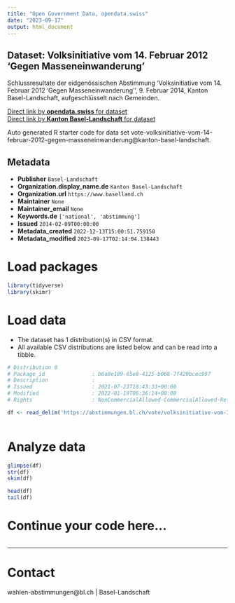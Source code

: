 ```yaml
---
title: "Open Government Data, opendata.swiss"
date: "2023-09-17"
output: html_document
---
```


## Dataset: Volksinitiative vom 14. Februar 2012 'Gegen Masseneinwanderung'

Schlussresultate der eidgenössischen Abstimmung 'Volksinitiative vom 14. Februar 2012 'Gegen Masseneinwanderung'', 9. Februar 2014, Kanton Basel-Landschaft, aufgeschlüsselt nach Gemeinden.

[Direct link by **opendata.swiss** for dataset](https://opendata.swiss/de/dataset/volksinitiative-vom-14-februar-2012-gegen-masseneinwanderung1)<br>
[Direct link by **Kanton Basel-Landschaft** for dataset](https://abstimmungen.bl.ch/vote/volksinitiative-vom-14-februar-2012-gegen-masseneinwanderung/data)

Auto generated R starter code for data set vote-volksinitiative-vom-14-februar-2012-gegen-masseneinwanderung@kanton-basel-landschaft.

## Metadata

- **Publisher** `Basel-Landschaft`
- **Organization.display_name.de** `Kanton Basel-Landschaft`
- **Organization.url** `https://www.baselland.ch`
- **Maintainer** `None`
- **Maintainer_email** `None`
- **Keywords.de** `['national', 'abstimmung']`
- **Issued** `2014-02-09T00:00:00`
- **Metadata_created** `2022-12-13T15:00:51.759158`
- **Metadata_modified** `2023-09-17T02:14:04.138443`


# Load packages

```r

library(tidyverse)
library(skimr)

```

# Load data

-   The dataset has 1 distribution(s) in CSV format.
-   All available CSV distributions are listed below and can be read into a tibble.

```r

# Distribution 0
# Package_id               : b6a9e109-65e8-4125-b068-7f429bcec997
# Description              : 
# Issued                   : 2021-07-23T18:43:33+00:00
# Modified                 : 2022-01-19T06:36:14+00:00
# Rights                   : NonCommercialAllowed-CommercialAllowed-ReferenceRequired

df <- read_delim('https://abstimmungen.bl.ch/vote/volksinitiative-vom-14-februar-2012-gegen-masseneinwanderung/data-csv')



```

# Analyze data

```r

glimpse(df)
str(df)
skim(df)

head(df)
tail(df)

```

# Continue your code here...

```r

```

------------------------------------------------------------------------

# Contact

wahlen-abstimmungen@bl.ch | Basel-Landschaft
